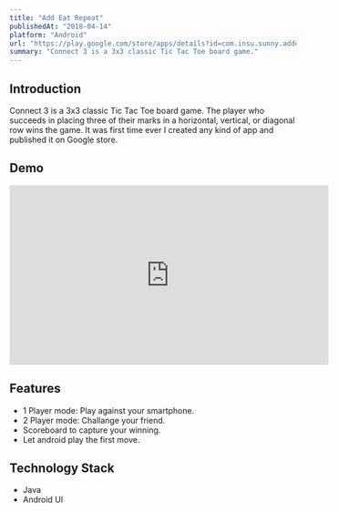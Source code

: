 ```yaml
---
title: "Add Eat Repeat"
publishedAt: "2018-04-14"
platform: "Android"
url: "https://play.google.com/store/apps/details?id=com.insu.sunny.addeatrepeat"
summary: "Connect 3 is a 3x3 classic Tic Tac Toe board game."
---
```


## Introduction

Connect 3 is a 3x3 classic Tic Tac Toe board game. The player who succeeds in placing three of their marks in a horizontal, vertical, or diagonal row wins the game. It was first time ever I created any kind of app and published it on Google store.

## Demo

<iframe width="560" height="315" src="https://www.youtube.com/embed/Vd955qsbJ9w" title="YouTube video player" frameborder="0" allow="accelerometer; autoplay; clipboard-write; encrypted-media; gyroscope; picture-in-picture" allowfullscreen></iframe>

## Features

- 1 Player mode: Play against your smartphone.
- 2 Player mode: Challange your friend.
- Scoreboard to capture your winning.
- Let android play the first move.

## Technology Stack

- Java
- Android UI
